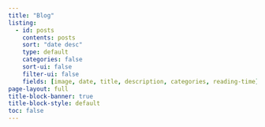 ```yaml
---
title: "Blog"
listing:
  - id: posts
    contents: posts
    sort: "date desc"
    type: default
    categories: false
    sort-ui: false
    filter-ui: false
    fields: [image, date, title, description, categories, reading-time]
page-layout: full
title-block-banner: true
title-block-style: default
toc: false
---
```

:::{#posts}
:::

